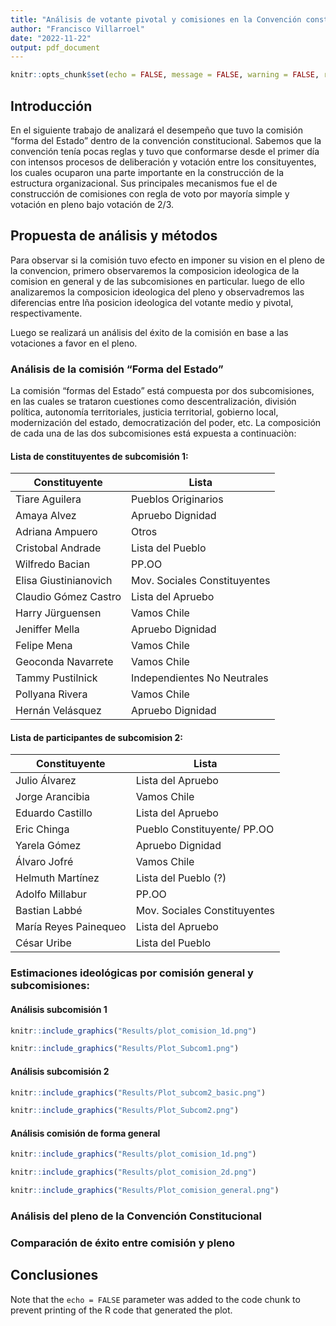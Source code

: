 ```yaml
---
title: "Análisis de votante pivotal y comisiones en la Convención constitucional. El caso de la comisión 'Forma del Estado'"
author: "Francisco Villarroel"
date: "2022-11-22"
output: pdf_document
---
```


```r
knitr::opts_chunk$set(echo = FALSE, message = FALSE, warning = FALSE, results = 'asis')
```

## Introducción

En el siguiente trabajo de analizará el desempeño que tuvo la comisión "forma del Estado" dentro de la convención constitucional. Sabemos que la convención tenía pocas reglas y tuvo que conformarse desde el primer día con intensos procesos de deliberación y votación entre los consituyentes, los cuales ocuparon una parte importante en la construcción de la estructura organizacional. Sus principales mecanismos fue el de construcción de comisiones con regla de voto por mayoría simple y votación en pleno bajo votación de 2/3.



## Propuesta de análisis y métodos

Para observar si la comisión tuvo efecto en imponer su vision en el pleno de la convencion, primero observaremos la composicion ideologica de la comision en general y de las subcomisiones en particular. luego de ello analizaremos la composicion ideologica del pleno y observadremos las diferencias entre lña posicion ideologica del votante medio y pivotal, respectivamente.

Luego se realizará un análisis del éxito de la comisión en base a las votaciones a favor en el pleno.


### Análisis de la comisión "Forma del Estado"

La comisión "formas del Estado" está compuesta por dos subcomisiones, en las cuales se trataron cuestiones como descentralización, división política, autonomía territoriales, justicia territorial, gobierno local, modernización del estado, democratización del poder, etc. La composición de cada una de las dos subcomisiones está expuesta a continuaciòn: 



#### Lista de constituyentes de subcomisión 1:

| Constituyente            |       Lista                 |
|--------------------------|-----------------------------|
| Tiare Aguilera           | Pueblos Originarios         | 
| Amaya Alvez              |  Apruebo Dignidad           | 
| Adriana Ampuero          |        Otros                | 
| Cristobal Andrade        |  Lista del Pueblo           | 
| Wilfredo Bacian          |            PP.OO            | 
| Elisa Giustinianovich    | Mov. Sociales Constituyentes| 
| Claudio Gómez Castro     |    Lista del Apruebo        | 
| Harry Jürguensen         |         Vamos Chile         | 
| Jeniffer Mella           |     Apruebo Dignidad        | 
| Felipe Mena              |        Vamos Chile          | 
| Geoconda Navarrete       |    Vamos Chile              | 
| Tammy Pustilnick         |Independientes No Neutrales  | 
| Pollyana Rivera          |  Vamos Chile                | 
| Hernán Velásquez         |  Apruebo Dignidad           | 



#### Lista de participantes de subcomision 2:


| Constituyente            |       Lista                 |
|--------------------------|-----------------------------|
| Julio Álvarez            |  Lista del Apruebo          | 
| Jorge Arancibia          |    Vamos Chile              | 
| Eduardo Castillo         |  Lista del Apruebo          | 
| Eric Chinga              | Pueblo Constituyente/ PP.OO | 
| Yarela Gómez             |  Apruebo Dignidad           |  
| Álvaro Jofré             |         Vamos Chile         | 
| Helmuth Martínez         |    Lista del Pueblo (?)     |
| Adolfo Millabur          |        PP.OO                |
| Bastian Labbé            |Mov. Sociales Constituyentes |
| María Reyes Painequeo    |    Lista del Apruebo        |
| César Uribe              |     Lista del Pueblo        | 

### Estimaciones ideológicas por comisión general y subcomisiones:


#### Análisis subcomisión 1



```r

knitr::include_graphics("Results/plot_comision_1d.png")
```




```r

knitr::include_graphics("Results/Plot_Subcom1.png")
```


#### Análisis subcomisión 2


```r

knitr::include_graphics("Results/Plot_subcom2_basic.png")

```





```r

knitr::include_graphics("Results/Plot_Subcom2.png")

```

#### Análisis comisión de forma general



```r

knitr::include_graphics("Results/plot_comision_1d.png")

```


```r


knitr::include_graphics("Results/plot_comision_2d.png")

```

```r

knitr::include_graphics("Results/Plot_comision_general.png")

```




### Análisis del pleno de la Convención Constitucional


### Comparación de éxito entre comisión y pleno


## Conclusiones


Note that the `echo = FALSE` parameter was added to the code chunk to prevent printing of the R code that generated the plot.
